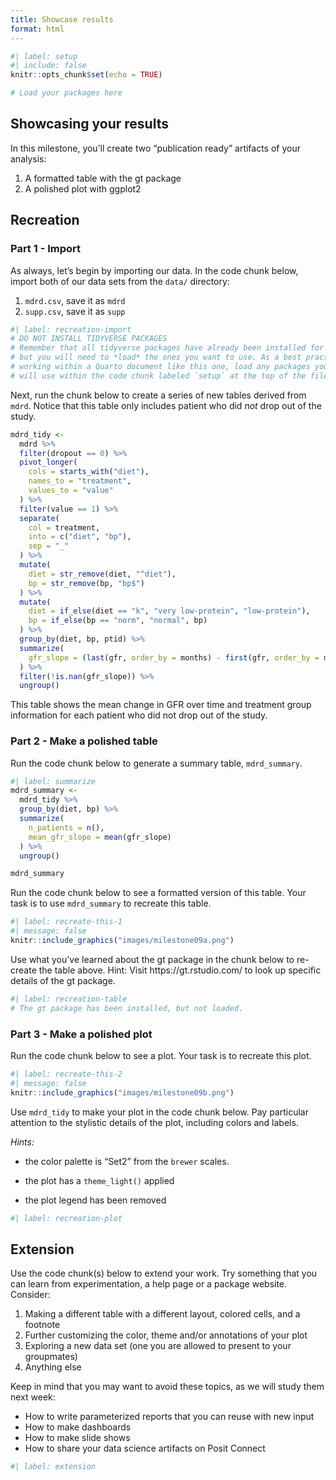 ```yaml
---
title: Showcase results
format: html
---
```


```r
#| label: setup
#| include: false
knitr::opts_chunk$set(echo = TRUE)

# Load your packages here

```

## Showcasing your results

In this milestone, you'll create two "publication ready" artifacts of your analysis:

1. A formatted table with the gt package
2. A polished plot with ggplot2


## Recreation

### Part 1 - Import

As always, let's begin by importing our data. In the code chunk below, import both of our data sets from the `data/` directory:

1. `mdrd.csv`, save it as `mdrd`
2. `supp.csv`, save it as `supp`


```r
#| label: recreation-import
# DO NOT INSTALL TIDYVERSE PACKAGES
# Remember that all tidyverse packages have already been installed for you,
# but you will need to *load* the ones you want to use. As a best practice when
# working within a Quarto document like this one, load any packages you
# will use within the code chunk labeled `setup` at the top of the file.
```

Next, run the chunk below to create a series of new tables derived from `mdrd`. Notice that this table only includes patient who did *not* drop out of the study.


```r
mdrd_tidy <- 
  mdrd %>%
  filter(dropout == 0) %>% 
  pivot_longer(
    cols = starts_with("diet"),
    names_to = "treatment",
    values_to = "value"
  ) %>%
  filter(value == 1) %>%
  separate(
    col = treatment,
    into = c("diet", "bp"),
    sep = "_"
  ) %>%
  mutate(
    diet = str_remove(diet, "^diet"),
    bp = str_remove(bp, "bp$")
  ) %>%
  mutate(
    diet = if_else(diet == "k", "very low-protein", "low-protein"),
    bp = if_else(bp == "norm", "normal", bp)
  ) %>%
  group_by(diet, bp, ptid) %>%
  summarize(
    gfr_slope = (last(gfr, order_by = months) - first(gfr, order_by = months)) / max(months),
  ) %>%
  filter(!is.nan(gfr_slope)) %>%
  ungroup() 
```

This table shows the mean change in GFR over time and treatment group information for each patient who did not drop out of the study.


### Part 2 - Make a polished table

Run the code chunk below to generate a summary table, `mdrd_summary`.


```r
#| label: summarize
mdrd_summary <- 
  mdrd_tidy %>%
  group_by(diet, bp) %>%
  summarize(
    n_patients = n(),
    mean_gfr_slope = mean(gfr_slope)
  ) %>% 
  ungroup()

mdrd_summary
```

Run the code chunk below to see a formatted version of this table. Your task is to use `mdrd_summary` to recreate this table.


```r
#| label: recreate-this-1
#| message: false
knitr::include_graphics("images/milestone09a.png")
```

Use what you've learned about the gt package in the chunk below to re-create the table above. Hint: Visit https://gt.rstudio.com/ to look up specific details of the gt package.


```r
#| label: recreation-table
# The gt package has been installed, but not loaded.

```

### Part 3 - Make a polished plot

Run the code chunk below to see a plot. Your task is to recreate this plot.


```r
#| label: recreate-this-2
#| message: false
knitr::include_graphics("images/milestone09b.png")
```

Use `mdrd_tidy` to make your plot in the code chunk below. Pay particular attention to the stylistic details of the plot, including colors and labels.

_Hints:_

* the color palette is "Set2" from the `brewer` scales.

* the plot has a `theme_light()` applied

* the plot legend has been removed


```r
#| label: recreation-plot

```

## Extension

Use the code chunk(s) below to extend your work. Try something that you can learn from experimentation, a help page or a package website.  Consider:

1. Making a different table with a different layout, colored cells, and a footnote
2. Further customizing the color, theme and/or annotations of your plot
3. Exploring a new data set (one you are allowed to present to your groupmates)
4. Anything else

Keep in mind that you may want to avoid these topics, as we will study them next week:

- How to write parameterized reports that you can reuse with new input
- How to make dashboards
- How to make slide shows
- How to share your data science artifacts on Posit Connect



```r
#| label: extension

```

